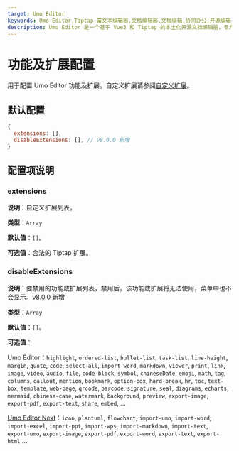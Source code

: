 ```yaml
---
target: Umo Editor
keywords: Umo Editor,Tiptap,富文本编辑器,文档编辑器,文档编辑,协同办公,开源编辑器,国产编辑器
description: Umo Editor 是一个基于 Vue3 和 Tiptap 的本土化开源文档编辑器，专为国人用户设计。它提供了强大的文档编辑能力和 AI 创作功能，支持分页模式、Markdown 语法、富文本编辑、多种格式的节点插入、页面样式设置、文档导出与打印等功能。此外，Umo Editor 还支持自定义扩展、多语言设置和暗色主题。
---
```



# 功能及扩展配置

用于配置 Umo Editor 功能及扩展。自定义扩展请参阅[自定义扩展](../extensions)。

## 默认配置

```js
{
  extensions: [],
  disableExtensions: [], // v8.0.0 新增
}
```

## 配置项说明

### extensions

**说明**：自定义扩展列表。

**类型**：`Array`

**默认值**：`[]`。

**可选值**：合法的 Tiptap 扩展。

### disableExtensions

**说明**：要禁用的功能或扩展列表，禁用后，该功能或扩展将无法使用，菜单中也不会显示。<Badge theme="success">v8.0.0 新增</Badge>

**类型**：`Array`

**默认值**：`[]`。

**可选值**：

Umo Editor：`highlight`, `ordered-list`, `bullet-list`, `task-list`, `line-height`, `margin`, `quote`, `code`, `select-all`, `import-word`, `markdown`, `viewer`, `print`, `link`, `image`, `video`, `audio`, `file`, `code-block`, `symbol`, `chineseDate`, `emoji`, `math`, `tag`, `columns`, `callout`, `mention`, `bookmark`, `option-box`, `hard-break`, `hr`, `toc`, `text-box`, `template`, `web-page`, `qrcode`, `barcode`, `signature`, `seal`, `diagrams`, `echarts`, `mermaid`, `chinese-case`, `watermark`, `background`, `preview`, `export-image`, `export-pdf`, `export-text`, `share`, `embed`, ...

[Umo Editor Next](../../next)：`icon`, `plantuml`, `flowchart`, `import-umo`, `import-word`, `import-excel`, `import-ppt`, `import-wps`, `import-markdown`, `import-text`, `export-umo`, `export-image`, `export-pdf`, `export-word`, `export-text`, `export-html` ...

